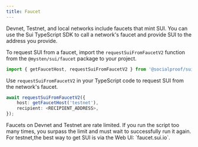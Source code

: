 ```yaml
---
title: Faucet
---
```


Devnet, Testnet, and local networks include faucets that mint SUI. You can use the Sui TypeScript
SDK to call a network's faucet and provide SUI to the address you provide.

To request SUI from a faucet, import the `requestSuiFromFaucetV2` function from the
`@mysten/sui/faucet` package to your project.

```typescript
import { getFaucetHost, requestSuiFromFaucetV2 } from '@socialproof/sui/faucet';
```

Use `requestSuiFromFaucetV2` in your TypeScript code to request SUI from the network's faucet.

```typescript
await requestSuiFromFaucetV2({
	host: getFaucetHost('testnet'),
	recipient: <RECIPIENT_ADDRESS>,
});
```

<Callout type="info">
	Faucets on Devnet and Testnet are rate limited. If you run the script too many times, you surpass
	the limit and must wait to successfully run it again. For testnet,the best way to get SUI is via
	the Web UI: `faucet.sui.io`.
</Callout>
